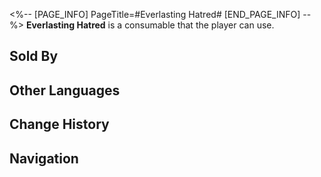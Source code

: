 <%-- [PAGE_INFO]
PageTitle=#Everlasting Hatred#
[END_PAGE_INFO] --%>
{{Consumable Infobox
|id          = 408615
|image       = Item Everlasting Hatred.png
|type        = Attack Consumables
|rarity      = 3
|effect      = Upon use, all allies deal 20% more DMG for the next battle.
|description = As you read this message, please consider the following advice: Send a message to your nemesis and tell them that you have forgiven them.
|effectType  = 
|effectType2 = 
|effectType3 = 
|recipe      = 
|source1     = [[Dreamscape Sales Store]]
|source2     = 
|source3     = 
}}
{{Description|''"Our lives are too short to be wasted on feuds."''}}
'''Everlasting Hatred''' is a consumable that the player can use.

==Sold By==
{{Shop Availability}}

==Other Languages==
{{Other Languages
|en   = Everlasting Hatred
|zhs  = 至死不渝的恨
|zht  = 至死不渝的恨
|ja   = 死んでも消えない恨み
|ko   = 끝없는 원한
|es   = Odio hasta la muerte
|fr   = Haine au-delà de la mort
|ru   = Нетленная ненависть
|th   = ความชังตราบจนวันตาย
|vi   = Mối Thù Đến Chết Không Phai
|de   = Nicht endender Hass
|id   = Everlasting Hatred
|pt   = Ódio Eterno
}}

==Change History==
{{Change History|2.0}}

==Navigation==
{{Consumable Navbox}}